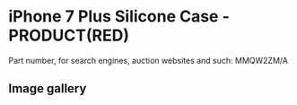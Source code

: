 
# iPhone 7 Plus Silicone Case - PRODUCT(RED)

Part number, for search engines, auction websites and such: MMQW2ZM/A

## Image gallery

<div style={{ width: "768px" }}>
  <GalleryComponent
    images={[
      {
        original: "/everysource/MMQW2.png",
        thumbnail: "/everypreview/MMQW2.png",
      },
      {
        original: "/everysource/MMQW2_AV1_GOLD.png",
        thumbnail: "/everypreview/MMQW2_AV1_GOLD.png",
      },
      {
        original: "/everysource/MMQW2_AV1_JET_BLACK.png",
        thumbnail: "/everypreview/MMQW2_AV1_JET_BLACK.png",
      },
      {
        original: "/everysource/MMQW2_AV1_RED.png",
        thumbnail: "/everypreview/MMQW2_AV1_RED.png",
      },
      {
        original: "/everysource/MMQW2_AV1_SILVER.png",
        thumbnail: "/everypreview/MMQW2_AV1_SILVER.png",
      },
      {
        original: "/everysource/MMQW2_AV2.png",
        thumbnail: "/everypreview/MMQW2_AV2.png",
      }
    ]}
  />
</div>